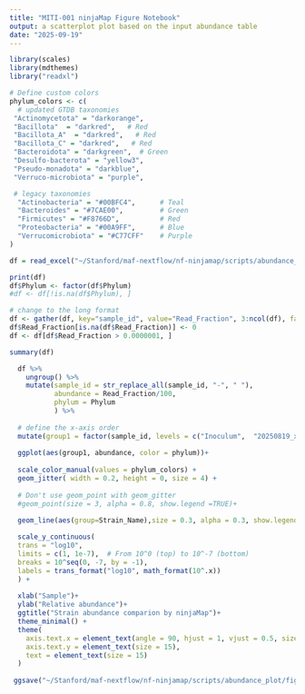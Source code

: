 ```yaml
---
title: "MITI-001 ninjaMap Figure Notebook"
output: a scatterplot plot based on the input abundance table
date: "2025-09-19"
---
```


```r
library(scales)
library(mdthemes)
library("readxl")

# Define custom colors
phylum_colors <- c(
  # updated GTDB taxonomies
 "Actinomycetota" = "darkorange",      
 "Bacillota"  = "darkred",   # Red
 "Bacillota_A"  = "darkred",   # Red
 "Bacillota_C" = "darkred",   # Red
 "Bacteroidota" = "darkgreen",  # Green
 "Desulfo-bacterota" = "yellow3", 
 "Pseudo-monadota" = "darkblue",
 "Verruco-microbiota" = "purple",

 # legacy taxonomies
  "Actinobacteria" = "#00BFC4",      # Teal
  "Bacteroides" = "#7CAE00",         # Green
  "Firmicutes" = "#F8766D",          # Red
  "Proteobacteria" = "#00A9FF",      # Blue
  "Verrucomicrobiota" = "#C77CFF"    # Purple
)

```

```r

df = read_excel("~/Stanford/maf-nextflow/nf-ninjamap/scripts/abundance_plot/MITI-ninjaMap-table.xlsx", sheet = "Sheet2") 

print(df)
df$Phylum <- factor(df$Phylum)
#df <- df[!is.na(df$Phylum), ]

# change to the long format
df <- gather(df, key="sample_id", value="Read_Fraction", 3:ncol(df), factor_key=TRUE)
df$Read_Fraction[is.na(df$Read_Fraction)] <- 0
df <- df[df$Read_Fraction > 0.0000001, ]

summary(df)

  df %>%
    ungroup() %>%
    mutate(sample_id = str_replace_all(sample_id, "-", " "),
           abundance = Read_Fraction/100,
           phylum = Phylum
           ) %>%
    
  # define the x-axis order
  mutate(group1 = factor(sample_id, levels = c("Inoculum",	"20250819_x261c_cecal_H06",	"20250819_x261e_cecal_B07",	"20250819_x261f_cecal_C07",	"20250819_x261g_cecal_D07",	"20250819_x261b_cecal_G06",	"20250819_x261a_cecal_F06"))) %>% 
  
  ggplot(aes(group1, abundance, color = phylum))+
   
  scale_color_manual(values = phylum_colors) + 
  geom_jitter( width = 0.2, height = 0, size = 4) +
    
  # Don't use geom_point with geom_gitter
  #geom_point(size = 3, alpha = 0.8, show.legend =TRUE)+

  geom_line(aes(group=Strain_Name),size = 0.3, alpha = 0.3, show.legend = FALSE)+
   
  scale_y_continuous(
  trans = "log10",
  limits = c(1, 1e-7),  # From 10^0 (top) to 10^-7 (bottom)
  breaks = 10^seq(0, -7, by = -1),
  labels = trans_format("log10", math_format(10^.x))
  ) +
  
  xlab("Sample")+
  ylab("Relative abundance")+
  ggtitle("Strain abundance comparion by ninjaMap")+
  theme_minimal() +
  theme(
    axis.text.x = element_text(angle = 90, hjust = 1, vjust = 0.5, size = 10),
    axis.text.y = element_text(size = 15),
    text = element_text(size = 15)
  )
 
 ggsave("~/Stanford/maf-nextflow/nf-ninjamap/scripts/abundance_plot/figures/MITI-001-BileAcids_ninjaMap.svg", height = 14, width = 16, units = "in", dpi = "retina")

```

